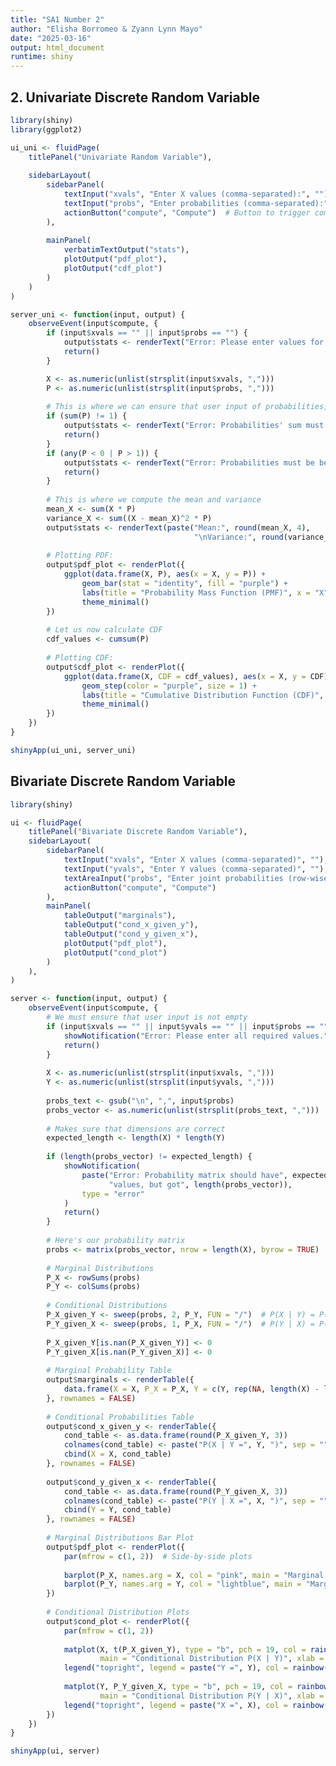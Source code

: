 ---
title: "SA1 Number 2"
author: "Elisha Borromeo & Zyann Lynn Mayo"
date: "2025-03-16"
output: html_document
runtime: shiny
---

## **2. Univariate Discrete Random Variable**

```{r, echo=FALSE}
library(shiny)
library(ggplot2)

ui_uni <- fluidPage(
    titlePanel("Univariate Random Variable"),
    
    sidebarLayout(
        sidebarPanel(
            textInput("xvals", "Enter X values (comma-separated):", ""),  
            textInput("probs", "Enter probabilities (comma-separated):", ""),  
            actionButton("compute", "Compute")  # Button to trigger computation
        ),
        
        mainPanel(
            verbatimTextOutput("stats"),  
            plotOutput("pdf_plot"),  
            plotOutput("cdf_plot")  
        )
    )
)

server_uni <- function(input, output) {
    observeEvent(input$compute, {
        if (input$xvals == "" || input$probs == "") {
            output$stats <- renderText("Error: Please enter values for X and probabilities.")
            return()
        }

        X <- as.numeric(unlist(strsplit(input$xvals, ",")))
        P <- as.numeric(unlist(strsplit(input$probs, ",")))  
        
        # This is where we can ensure that user input of probabilities, when added together, will be equal to 1 and are in [0,1]
        if (sum(P) != 1) {
            output$stats <- renderText("Error: Probabilities' sum must be equal to 1.")
            return()
        }
        if (any(P < 0 | P > 1)) {
            output$stats <- renderText("Error: Probabilities must be between 0 and 1.")
            return()
        }
        
        # This is where we compute the mean and variance
        mean_X <- sum(X * P)
        variance_X <- sum((X - mean_X)^2 * P)
        output$stats <- renderText(paste("Mean:", round(mean_X, 4), 
                                         "\nVariance:", round(variance_X, 4)))
        
        # Plotting PDF:
        output$pdf_plot <- renderPlot({
            ggplot(data.frame(X, P), aes(x = X, y = P)) +
                geom_bar(stat = "identity", fill = "purple") +
                labs(title = "Probability Mass Function (PMF)", x = "X", y = "P(X)") +
                theme_minimal()
        })
        
        # Let us now calculate CDF
        cdf_values <- cumsum(P)
        
        # Plotting CDF:
        output$cdf_plot <- renderPlot({
            ggplot(data.frame(X, CDF = cdf_values), aes(x = X, y = CDF)) +
                geom_step(color = "purple", size = 1) +
                labs(title = "Cumulative Distribution Function (CDF)", x = "X", y = "F(X)") +
                theme_minimal()
        })
    })
}

shinyApp(ui_uni, server_uni)

```

## **Bivariate Discrete Random Variable**
```{r, echo=FALSE}
library(shiny)

ui <- fluidPage(
    titlePanel("Bivariate Discrete Random Variable"),
    sidebarLayout(
        sidebarPanel(
            textInput("xvals", "Enter X values (comma-separated)", ""),
            textInput("yvals", "Enter Y values (comma-separated)", ""),
            textAreaInput("probs", "Enter joint probabilities (row-wise)", ""),
            actionButton("compute", "Compute")
        ),
        mainPanel(
            tableOutput("marginals"),
            tableOutput("cond_x_given_y"),
            tableOutput("cond_y_given_x"),
            plotOutput("pdf_plot"),
            plotOutput("cond_plot")
        )
    ),
)

server <- function(input, output) {
    observeEvent(input$compute, {
        # We must ensure that user input is not empty
        if (input$xvals == "" || input$yvals == "" || input$probs == "") {
            showNotification("Error: Please enter all required values.", type = "error")
            return()
        }
        
        X <- as.numeric(unlist(strsplit(input$xvals, ",")))
        Y <- as.numeric(unlist(strsplit(input$yvals, ",")))
        
        probs_text <- gsub("\n", ",", input$probs)  
        probs_vector <- as.numeric(unlist(strsplit(probs_text, ",")))
        
        # Makes sure that dimensions are correct
        expected_length <- length(X) * length(Y)
        
        if (length(probs_vector) != expected_length) {
            showNotification(
                paste("Error: Probability matrix should have", expected_length, 
                      "values, but got", length(probs_vector)),
                type = "error"
            )
            return()
        }
        
        # Here's our probability matrix
        probs <- matrix(probs_vector, nrow = length(X), byrow = TRUE)
        
        # Marginal Distributions
        P_X <- rowSums(probs)
        P_Y <- colSums(probs)
        
        # Conditional Distributions
        P_X_given_Y <- sweep(probs, 2, P_Y, FUN = "/")  # P(X | Y) = P(X, Y) / P(Y)
        P_Y_given_X <- sweep(probs, 1, P_X, FUN = "/")  # P(Y | X) = P(X, Y) / P(X)
        
        P_X_given_Y[is.nan(P_X_given_Y)] <- 0
        P_Y_given_X[is.nan(P_Y_given_X)] <- 0
        
        # Marginal Probability Table
        output$marginals <- renderTable({
            data.frame(X = X, P_X = P_X, Y = c(Y, rep(NA, length(X) - length(Y))), P_Y = c(P_Y, rep(NA, length(X) - length(Y))))
        }, rownames = FALSE)
        
        # Conditional Probabilities Table
        output$cond_x_given_y <- renderTable({
            cond_table <- as.data.frame(round(P_X_given_Y, 3))
            colnames(cond_table) <- paste("P(X | Y =", Y, ")", sep = "")
            cbind(X = X, cond_table)
        }, rownames = FALSE)
        
        output$cond_y_given_x <- renderTable({
            cond_table <- as.data.frame(round(P_Y_given_X, 3))
            colnames(cond_table) <- paste("P(Y | X =", X, ")", sep = "")
            cbind(Y = Y, cond_table)
        }, rownames = FALSE)
        
        # Marginal Distributions Bar Plot
        output$pdf_plot <- renderPlot({
            par(mfrow = c(1, 2))  # Side-by-side plots
            
            barplot(P_X, names.arg = X, col = "pink", main = "Marginal Distribution P(X)", xlab = "X", ylab = "P(X)")
            barplot(P_Y, names.arg = Y, col = "lightblue", main = "Marginal Distribution P(Y)", xlab = "Y", ylab = "P(Y)")
        })
        
        # Conditional Distribution Plots
        output$cond_plot <- renderPlot({
            par(mfrow = c(1, 2))
            
            matplot(X, t(P_X_given_Y), type = "b", pch = 19, col = rainbow(length(Y)), lty = 1,
                    main = "Conditional Distribution P(X | Y)", xlab = "X", ylab = "P(X | Y)")
            legend("topright", legend = paste("Y =", Y), col = rainbow(length(Y)), pch = 19)
            
            matplot(Y, P_Y_given_X, type = "b", pch = 19, col = rainbow(length(X)), lty = 1,
                    main = "Conditional Distribution P(Y | X)", xlab = "Y", ylab = "P(Y | X)")
            legend("topright", legend = paste("X =", X), col = rainbow(length(X)), pch = 19)
        })
    })
}

shinyApp(ui, server)


```
